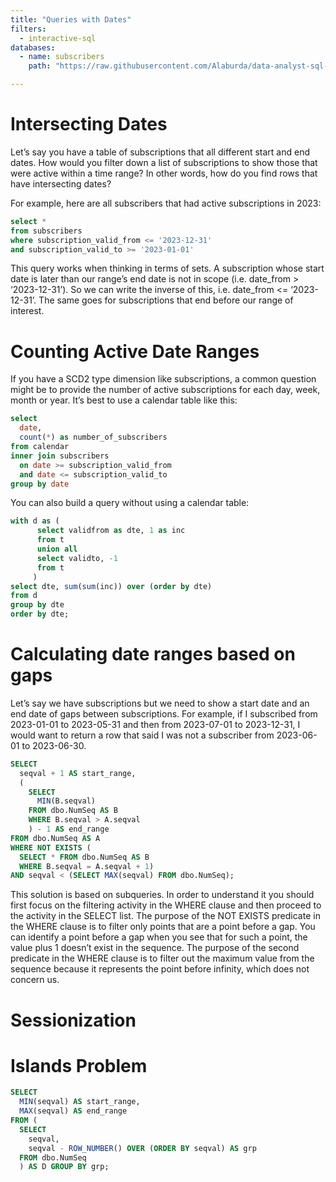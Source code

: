 ```yaml
---
title: "Queries with Dates"
filters:
  - interactive-sql
databases:
  - name: subscribers
    path: "https://raw.githubusercontent.com/Alaburda/data-analyst-sql-cookbook/master/db/subscribers.db"

---
```


# Intersecting Dates

Let's say you have a table of subscriptions that all different start and end dates. How would you filter down a list of subscriptions to show those that were active within a time range? In other words, how do you find rows that have intersecting dates?

For example, here are all subscribers that had active subscriptions in 2023:

```.sql

select *
from subscribers
where subscription_valid_from <= '2023-12-31'
and subscription_valid_to >= '2023-01-01'

```

This query works when thinking in terms of sets. A subscription whose start date is later than our range's end date is not in scope (i.e. date_from > '2023-12-31'). So we can write the inverse of this, i.e. date_from <= '2023-12-31'. The same goes for subscriptions that end before our range of interest.

# Counting Active Date Ranges

If you have a SCD2 type dimension like subscriptions, a common question might be to provide the number of active subscriptions for each day, week, month or year. It's best to use a calendar table like this:

```.sql

select
  date,
  count(*) as number_of_subscribers
from calendar
inner join subscribers
  on date >= subscription_valid_from
  and date <= subscription_valid_to
group by date


```

You can also build a query without using a calendar table:

```.sql

with d as (
      select validfrom as dte, 1 as inc
      from t
      union all
      select validto, -1
      from t
     )
select dte, sum(sum(inc)) over (order by dte)
from d
group by dte
order by dte;

```


# Calculating date ranges based on gaps

Let's say we have subscriptions but we need to show a start date and an end date of gaps between subscriptions. For example, if I subscribed from 2023-01-01 to 2023-05-31 and then from 2023-07-01 to 2023-12-31, I would want to return a row that said I was not a subscriber from 2023-06-01 to 2023-06-30.

```.sql
SELECT   
  seqval + 1 AS start_range,   
  (
    SELECT 
      MIN(B.seqval)    
    FROM dbo.NumSeq AS B    
    WHERE B.seqval > A.seqval
    ) - 1 AS end_range 
FROM dbo.NumSeq AS A 
WHERE NOT EXISTS (
  SELECT * FROM dbo.NumSeq AS B    
  WHERE B.seqval = A.seqval + 1)
AND seqval < (SELECT MAX(seqval) FROM dbo.NumSeq);

```

This solution is based on subqueries. In order to understand it you should first focus on the filtering activity in the WHERE clause and then proceed to the activity in the SELECT list. The purpose of the NOT EXISTS predicate in the WHERE clause is to filter only points that are a point before a gap. You can identify a point before a gap when you see that for such a point, the value plus 1 doesn’t exist in the sequence. The purpose of the second predicate in the WHERE clause is to filter out the maximum value from the sequence because it represents the point before infinity, which does not concern us.

# Sessionization

# Islands Problem

```.sql

SELECT 
  MIN(seqval) AS start_range, 
  MAX(seqval) AS end_range 
FROM (
  SELECT 
    seqval, 
    seqval - ROW_NUMBER() OVER (ORDER BY seqval) AS grp
  FROM dbo.NumSeq
  ) AS D GROUP BY grp;

```

# 
